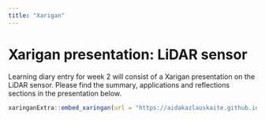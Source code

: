 ```yaml
---
title: "Xarigan"
---
```


# Xarigan presentation: LiDAR sensor

Learning diary entry for week 2 will consist of a Xarigan presentation on the LiDAR sensor. Please find the summary, applications and reflections sections in the presentation below.

```r
xaringanExtra::embed_xaringan(url = "https://aidakazlauskaite.github.io/xaringan/", ratio = "4:3")

```
